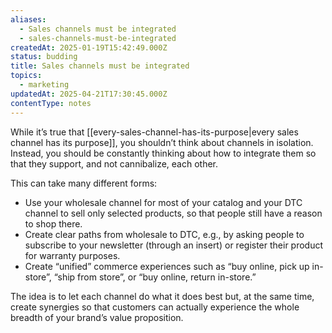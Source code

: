 ```yaml
---
aliases:
  - Sales channels must be integrated
  - sales-channels-must-be-integrated
createdAt: 2025-01-19T15:42:49.000Z
status: budding
title: Sales channels must be integrated
topics:
  - marketing
updatedAt: 2025-04-21T17:30:45.000Z
contentType: notes
---
```

While it’s true that [[every-sales-channel-has-its-purpose|every sales channel has its purpose]], you shouldn’t think about channels in isolation. Instead, you should be constantly thinking about how to integrate them so that they support, and not cannibalize, each other.

This can take many different forms:

- Use your wholesale channel for most of your catalog and your DTC channel to sell only selected products, so that people still have a reason to shop there.
- Create clear paths from wholesale to DTC, e.g., by asking people to subscribe to your newsletter (through an insert) or register their product for warranty purposes.
- Create “unified” commerce experiences such as “buy online, pick up in-store”, “ship from store”, or “buy online, return in-store.”

The idea is to let each channel do what it does best but, at the same time, create synergies so that customers can actually experience the whole breadth of your brand’s value proposition.
